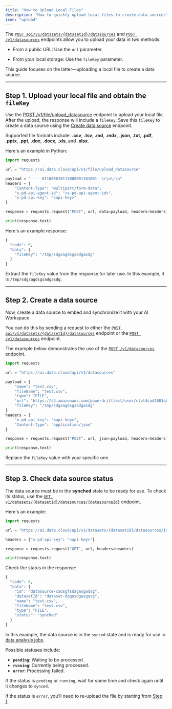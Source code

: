 ```yaml
---
title: "How to Upload Local Files"
description: "How to quickly upload local files to create data sources"
icon: "upload"
---
```


The [`POST api/v1/datasets/{datasetId}/datasources`](/api-reference/create-data-source) and [`POST /v1/datasources`](/api-reference/create-data-source-without-dataset) endpoints allow you to upload your data in two methods:

- From a public URL: Use the `url` parameter.

- From your local storage: Use the `fileKey` parameter.

This guide focuses on the latter—uploading a local file to create a data source.


---


## Step 1. Upload your local file and obtain the `fileKey`

Use the [POST /v1/file/upload_datasource](/api-reference/upload-file) endpoint to upload your local file. After the upload, the response will include a `fileKey`. Save this `fileKey` to create a data source using the [Create data source](/api-reference/create-data-source) endpoint.

Supported file formats include: **.csv**, **.tsv**, **.md**, **.mdx**, **.json**, **.txt**, **.pdf**, **.pptx**, **.ppt**, **.doc**, **.docx**, **.xls**, and **.xlsx**.

Here's an example in Python:

```python Example request:
import requests

url = "https://ai.data.cloud/api/v1/file/upload_datasource"

payload = "-----011000010111000001101001--\r\n\r\n"
headers = {
    "Content-Type": "multipart/form-data",
    "x-pd-api-agent-id": "<x-pd-api-agent-id>",
    "x-pd-api-key": "<api-key>"
}

response = requests.request("POST", url, data=payload, headers=headers)

print(response.text)
```


Here's an example response:

```python Example response:
{
  "code": 0,
  "data": {
    "fileKey": "/tmp/sdgsagdsgsadgasdg"
  }
}
```

Extract the `fileKey` value from the response for later use. In this example, it is `/tmp/sdgsagdsgsadgasdg`.

---

## Step 2. Create a data source

Now, create a data source to embed and synchronize it with your AI Workspace. 

You can do this by sending a request to either the [`POST api/v1/datasets/{datasetId}/datasources`](/api-reference/create-data-source) endpoint or the [`POST /v1/datasources`](/api-reference/create-data-source-without-dataset) endpoint. 


The example below demonstrates the use of the [`POST /v1/datasources`](/api-reference/create-data-source-without-dataset) endpoint.


```python Example request:
import requests

url = "https://ai.data.cloud/api/v1/datasources"

payload = {
    "name": "test.csv",
    "fileName": "test.csv",
    "type": "FILE",
    "url": "https://s3.amazonaws.com/powerdrilltest/user/clvl4cad2001q01l1m522hxlu/upload/f9773f1e-cd68-489a-8121-d566ca9218b1.csv?X-Amz-Algorithm=AWS4-HMAC-SHA256&X-Amz-Date=20240924T143419Z&X-Amz-SignedHeaders=host&X-Amz-Expires=599&X-Amz-Credential=AKIARLSQLXURHEIDN4OZ%2F20240924%2Fus-east-1%2Fs3%2Faws4_request&X-Amz-Signature=9ca0c58d508926a5811818041d557ffb53c64025dae94c0855280d457c7089a2",
    "fileKey": "/tmp/sdgsagdsgsadgasdg"
}
headers = {
    "x-pd-api-key": "<api-key>",
    "Content-Type": "application/json"
}

response = requests.request("POST", url, json=payload, headers=headers)

print(response.text)
```


Replace the `fileKey` value with your specific one.


---


## Step 3. Check data source status

The data source must be in the **synched** state to be ready for use. To check its status, use the [`GET v1/datasets/{datasetId}/datasources/{datasourceId}`](/api-reference/get-data-source) endpoint.

Here's an example:

```python Example request
import requests

url = "https://ai.data.cloud/api/v1/datasets/{datasetId}/datasources/{datasourceId}"

headers = {"x-pd-api-key": "<api-key>"}

response = requests.request("GET", url, headers=headers)

print(response.text)
```

Check the status in the response:

```python Example response:
{
  "code": 0,
  "data": {
    "id": "datasource-cadsgfsdagasgadsg",
    "datasetId": "dataset-dagasdgasgasg",
    "name": "test.csv",
    "fileName": "test.csv",
    "type": "FILE",
    "status": "synched"
  }
}
```


In this example, the data source is in the `synced` state and is ready for use in [data analysis jobs](/api-reference/create-job).

Possible statuses include:

- **`pending`**: Waiting to be processed.
- **`running`**: Currently being processed.
- **`error`**: Processing failed.


<Tip>

If the status is `pending` or `running`, wait for some time and check again until it changes to `synced`. 

If the status is `error`, you'll need to re-upload the file by starting from [Step 1](#step-1-upload-your-local-file-and-obtain-fileKey).

</Tip>

